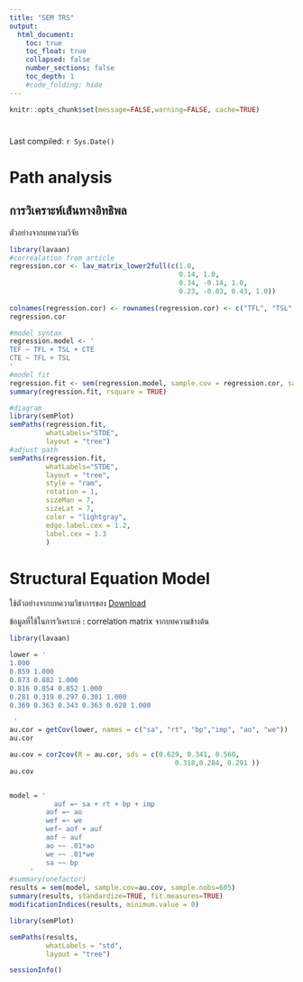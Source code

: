```yaml
---
title: "SEM TRS"
output:
  html_document:
    toc: true
    toc_float: true
    collapsed: false
    number_sections: false
    toc_depth: 1
    #code_folding: hide
---
```


```r
knitr::opts_chunk$set(message=FALSE,warning=FALSE, cache=TRUE)
```



# 

Last compiled: `r Sys.Date()`

# Path analysis
## การวิเคราะห์เส้นทางอิทธิพล

ตัวอย่างจากบทความวิจัย

```r
library(lavaan)
#correalation from article
regression.cor <- lav_matrix_lower2full(c(1.0,
                                          0.14, 1.0,
                                          0.34, -0.14, 1.0,
                                          0.23, -0.03, 0.43, 1.0))
                                          
colnames(regression.cor) <- rownames(regression.cor) <- c("TFL", "TSL", "CTE","TEF")
regression.cor

#model syntax
regression.model <- '
TEF ~ TFL + TSL + CTE
CTE ~ TFL + TSL
'
#model fit
regression.fit <- sem(regression.model, sample.cov = regression.cor, sample.nobs = 813)
summary(regression.fit, rsquare = TRUE)

#diagram
library(semPlot)
semPaths(regression.fit,
         whatLabels="STDE",
         layout = "tree")
#adjust path
semPaths(regression.fit,
         whatLabels="STDE",
         layout = "tree",
         style = "ram",
         rotation = 1,
         sizeMan = 7,
         sizeLat = 7,
         color = "lightgray",
         edge.label.cex = 1.2,
         label.cex = 1.3
         )
```


# Structural Equation Model

ใช้ตัวอย่างจากบทความวิชาการของ     [Download](https://drive.google.com/file/d/1XlNeCyZpZDvq8goRQeYWgELrO_QT2Cw7/view)

ข้อมูลที่ใช้ในการวิเคราะห์ : correlation matrix จากบทความข้างต้น

```r
library(lavaan)

lower = '
1.000 
0.859 1.000 
0.873 0.882 1.000
0.816 0.854 0.852 1.000
0.281 0.319 0.297 0.301 1.000
0.369 0.363 0.343 0.363 0.628 1.000

 '
au.cor = getCov(lower, names = c("sa", "rt", "bp","imp", "ao", "we"))
au.cor

au.cov = cor2cov(R = au.cor, sds = c(0.629, 0.341, 0.560, 
                                         0.318,0.284, 0.291 ))
au.cov


model = '
	 	   auf =~ sa + rt + bp + imp
	     aof =~ ao
	     wef =~ we
	     wef~ aof + auf
	     aof ~ auf
	     ao ~~ .01*ao
	     we ~~ .01*we
	     sa ~~ bp
 	 '
#summary(onefactor)
results = sem(model, sample.cov=au.cov, sample.nobs=605)
summary(results, standardize=TRUE, fit.measures=TRUE)
modificationIndices(results, minimum.value = 0)

library(semPlot)

semPaths(results,
         whatLabels = "std",
         layout = "tree")

sessionInfo()

```













